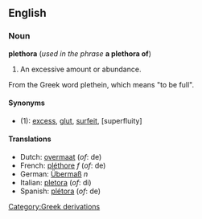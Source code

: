 ==English==
===Noun===
'''plethora''' (''used in the phrase'' '''a plethora of''')

#An excessive amount or abundance.

From the Greek word plethein, which means "to be full".

====Synonyms====
*(1): [[excess]], [[glut]], [[surfeit]], [superfluity]


====Translations====
*Dutch: [[overmaat]] (''of'': de)
*French: [[pléthore]] ''f'' (''of'': de)
*German: [[Übermaß]] ''n''
*Italian: [[pletora]] (''of'': di)
*Spanish: [[plétora]] (''of'': de)
[[Category:Greek derivations]]